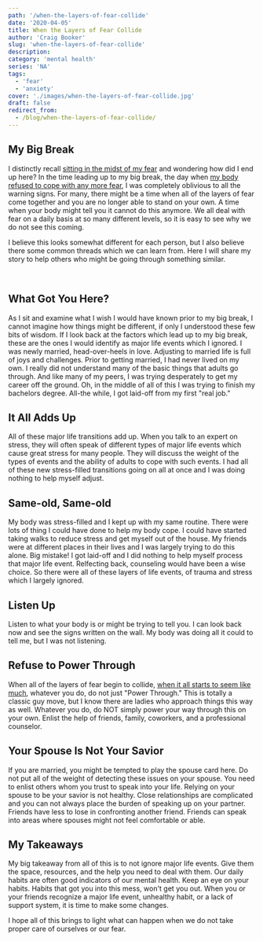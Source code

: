 ```yaml
---
path: '/when-the-layers-of-fear-collide'
date: '2020-04-05'
title: When the Layers of Fear Collide
author: 'Craig Booker'
slug: 'when-the-layers-of-fear-collide'
description:
category: 'mental health'
series: 'NA'
tags:
  - 'fear'
  - 'anxiety'
cover: './images/when-the-layers-of-fear-collide.jpg'
draft: false
redirect_from:
  - /blog/when-the-layers-of-fear-collide/
---
```


## My Big Break

I distinctly recall [sitting in the midst of my fear](https://www.craigbooker.com/the-gold-standard/) and wondering how did I end up here? In the time leading up to my big break, the day when [my body refused to cope with any more fear](https://www.craigbooker.com/internal-dialogue/), I was completely oblivious to all the warning signs. For many, there might be a time when all of the layers of fear come together and you are no longer able to stand on your own. A time when your body might tell you it cannot do this anymore. We all deal with fear on a daily basis at so many different levels, so it is easy to see why we do not see this coming.

I believe this looks somewhat different for each person, but I also believe there some common threads which we can learn from. Here I will share my story to help others who might be going through something similar.

<br />

## What Got You Here?

As I sit and examine what I wish I would have known prior to my big break, I cannot imagine how things might be different, if only I understood these few bits of wisdom. If I look back at the factors which lead up to my big break, these are the ones I would identify as major life events which I ignored. I was newly married, head-over-heels in love. Adjusting to married life is full of joys and challenges. Prior to getting married, I had never lived on my own. I really did not understand many of the basic things that adults go through. And like many of my peers, I was trying desperately to get my career off the ground. Oh, in the middle of all of this I was trying to finish my bachelors degree. All-the while, I got laid-off from my first "real job."

## It All Adds Up

All of these major life transitions add up. When you talk to an expert on stress, they will often speak of different types of major life events which cause great stress for many people. They will discuss the weight of the types of events and the ability of adults to cope with such events. I had all of these new stress-filled transitions going on all at once and I was doing nothing to help myself adjust.

## Same-old, Same-old

My body was stress-filled and I kept up with my same routine. There were lots of thing I could have done to help my body cope. I could have started taking walks to reduce stress and get myself out of the house. My friends were at different places in their lives and I was largely trying to do this alone. Big mistake! I got laid-off and I did nothing to help myself process that major life event. Relfecting back, counseling would have been a wise choice. So there were all of these layers of life events, of trauma and stress which I largely ignored.

## Listen Up

Listen to what your body is or might be trying to tell you. I can look back now and see the signs written on the wall. My body was doing all it could to tell me, but I was not listening.

## Refuse to Power Through

When all of the layers of fear begin to collide, [when it all starts to seem like much](https://www.craigbooker.com/when-life-seems-like-too-much/), whatever you do, do not just "Power Through." This is totally a classic guy move, but I know there are ladies who approach things this way as well. Whatever you do, do NOT simply power your way through this on your own. Enlist the help of friends, family, coworkers, and a professional counselor.

## Your Spouse Is Not Your Savior

If you are married, you might be tempted to play the spouse card here. Do not put all of the weight of detecting these issues on your spouse. You need to enlist others whom you trust to speak into your life. Relying on your spouse to be your savior is not healthy. Close relationships are complicated and you can not always place the burden of speaking up on your partner. Friends have less to lose in confronting another friend. Friends can speak into areas where spouses might not feel comfortable or able.

## My Takeaways

My big takeaway from all of this is to not ignore major life events. Give them the space, resources, and the help you need to deal with them. Our daily habits are often good indicators of our mental health. Keep an eye on your habits. Habits that got you into this mess, won't get you out. When you or your friends recognize a major life event, unhealthy habit, or a lack of support system, it is time to make some changes.

I hope all of this brings to light what can happen when we do not take proper care of ourselves or our fear.
